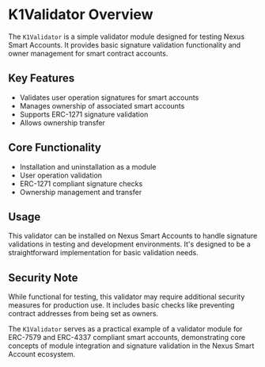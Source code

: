 # K1Validator Overview

The `K1Validator` is a simple validator module designed for testing Nexus Smart Accounts. It provides basic signature validation functionality and owner management for smart contract accounts.

## Key Features

- Validates user operation signatures for smart accounts
- Manages ownership of associated smart accounts
- Supports ERC-1271 signature validation
- Allows ownership transfer

## Core Functionality

- Installation and uninstallation as a module
- User operation validation
- ERC-1271 compliant signature checks
- Ownership management and transfer

## Usage

This validator can be installed on Nexus Smart Accounts to handle signature validations in testing and development environments. It's designed to be a straightforward implementation for basic validation needs.

## Security Note

While functional for testing, this validator may require additional security measures for production use. It includes basic checks like preventing contract addresses from being set as owners.

The `K1Validator` serves as a practical example of a validator module for ERC-7579 and ERC-4337 compliant smart accounts, demonstrating core concepts of module integration and signature validation in the Nexus Smart Account ecosystem.